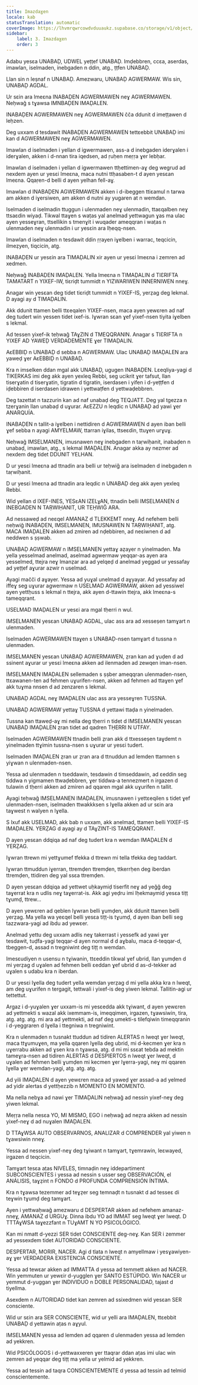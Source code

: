 ```yaml
---
title: Imazdaɣen
locale: kab
statusTranslation: automatic
coverImage: https://lhvmrqwrcowdvduuaukz.supabase.co/storage/v1/object/public/strapi-uploads/small_cover-educacion-fundamental.webp-2d51a7828a2b1309555be27f7e2a61a0.webp
sidebar:
    label: 3. Imazdaɣen
    order: 3
---
```

Adabu yesɛa UNABAḌ, UDWEL yeṭṭef UNABAḌ. Imḍebbren, ccɛa, aserdas, imawlan, iselmaden, inebgaden n ddin, atg., ṭṭfen UNABAḌ.

Llan sin n leṣnaf n UNABAḌ. Amezwaru, UNABAḌ AGWERMAW. Wis sin, UNABAḌ AGDAL.

Ur sɛin ara lmeɛna INABAḌEN AGWERMAWEN neɣ AGWERMAWEN. Neḥwaǧ s tɣawsa IMNBAḌEN IMAḌALEN.

INABAḌEN AGWERMAWEN neɣ AGWERMAWEN čča ddunit d imeṭṭawen d leḥzen.

Deg uxxam d tesdawit INABAḌEN AGWERMAWEN tettɛebbit UNABAḌ imi kan d AGWERMAWEN neɣ AGWERMAWEN.

Imawlan d iselmaden i yellan d igwermawen, ass-a d inebgaden iderɣalen i iderɣalen, akken i d-nnan tira iqedsen, ad ṛuḥen meṛṛa ɣer lebḥar.

Imawlan d iselmaden i yellan d igwermawen ttḥettimen-aɣ deg wegrud ad nexdem ayen ur yesɛi lmeɛna, maca nutni ttḥasaben-t d ayen yesɛan lmeɛna. Qqaṛen-d belli d ayen yelhan fell-aɣ.

Imawlan d INABAḌEN AGWERMAWEN akken i d-ibeggen ttiɛamul n tarwa am akken d iɣersiwen, am akken d nutni ay yugaren at n wemdan.

Iselmaden d iselmadin ttuggun i ulenmaden neɣ ulenmadin, ttaɛqalben neɣ ttsaɛdin wiyaḍ. Tikwal ttaɣen s waṭas yal anelmad yettwagun ɣas ma ulac ayen yesseɣran, ttsellikin s tmenɣit i wuqader ameqqran i waṭas n ulenmaden neɣ ulenmadin i ur yesɛin ara lḥeqq-nsen.

Imawlan d iselmaden n tesdawit ddin ṛṛayen iɣelben i warrac, teqcicin, ilmeẓyen, tiqcicin, atg.

INABAḌEN ur yesɛin ara TIMAḌALIN xir ayen ur yesɛi lmeɛna i zemren ad xedmen.

Neḥwaǧ INABAḌEN IMAḌALEN. Yella lmeɛna n TIMAḌALIN d TIƐRIFTA TAMATART n YIXEF-IW, tiɛriḍt tummidt n YIZWARIWEN INNERNIWEN nneɣ.

Anagar win yesɛan deg tidet tiɛriḍt tummidt n YIXEF-IS, yerẓag deg lekmal. D ayagi ay d TIMAḌALIN.

Akk ddunit ttamen belli ttɛeqalen YIXEF-nsen, maca ayen yewɛren ad naf deg tudert win yessen tidet ixef-is. Iɣwran sɛan ɣef yixef-nsen tiyita iɣelben s lekmal.

Ad tessen yixef-ik teḥwaǧ TAɣZIN d TMEQQRANIN. Anagar s TIƐRIFTA n YIXEF AD YAWEḌ VERDADEMENTE ɣer TIMAḌALIN.

AɛEBBIḌ n UNABAḌ d sebba n AGWERMAW. Ulac UNABAḌ IMAḌALEN ara yaweḍ ɣer AɛEBBIḌ n UNABAḌ.

Kra n imselken ddan mgal akk UNABAḌ, ugugen INABAḌEN. Lɛeqliya-yagi d TIKERKAS imi deg akk ayen yexleq Rebbi, seg ucikrit ɣer tafsut, llan tiserɣatin d tiserɣatin, tigratin d tigratin, iserdasen i yifen i d-yeṭṭfen d iḍebbiren d iserdasen idrawen i yettwaṭfen d yettwaḍebbren.

Deg tazettat n tazzurin kan ad naf unabaḍ deg TEQJATT. Deg yal tgezza n tzerɣanin llan unabaḍ d uɣurar. AɛEZZU n leqdic n UNABAḌ ad yawi ɣer ANARQUÍA.

INABAḌEN n tallit-a iɣelben i nettidiren d AGWERMAWEN d ayen iban belli ɣef sebba n ayagi AMYELMAW, ttarran iɣilas, ttseɛdin, ttuɣen urɣuɣ.

Neḥwaǧ IMSELMANEN, imusnawen neɣ inebgaden n taṛwiḥanit, inabaḍen n unabaḍ, imawlan, atg., s lekmal IMAḌALEN. Anagar akka ay nezmer ad nexdem deg tidet DDUNIT YELHAN.

D ur yesɛi lmeɛna ad ttnadin ara belli ur teḥwiǧ ara iselmaden d inebgaden n taṛwiḥanit.

D ur yesɛi lmeɛna ad ttnadin ara leqdic n UNABAḌ deg akk ayen yexleq Rebbi.

Wid yellan d IXEF-INES, YESɛAN IZELɣAN, ttnadin belli IMSELMANEN d INEBGADEN N TAṚWIḤANIT, UR TEḤWIǦ ARA.

Ad nessaweḍ ad neɛqel AMANAZ d TLEKKEMT nneɣ. Ad nefehem belli neḥwiǧ INABAḌEN, IMSELMANEN, IMUSNAWEN N TAṚWIḤANIT, atg. MACA IMAḌALEN akken ad zmiren ad nḍebbiren, ad neɛiwnen d ad neddwen s ṣṣwab.

UNABAḌ AGWERMAW n IMSELMANEN yettaɣ aẓayer n yinelmaden. Ma yella yesselmad anelmad, aselmad agwermaw yeqqar-as ayen ara yesselmed, ttejra neɣ lmanẓar ara ad yelqeḍ d anelmad yeggad ur yessafay ad yeṭṭef aɣurar azwir n uselmad.

Ayagi mačči d aɣayer. Yessa ad yuɣal unelmad d aɣyayar. Ad yessafay ad iffeɣ seg uɣurar agwermaw n USELMAD AGWERMAW, akken ad yessiwel ayen yettḥuss s lekmal n ttejra, akk ayen d-ttawin ttejra, akk lmeɛna-s tameqqrant.

USELMAD IMAḌALEN ur yesɛi ara mgal tḥerri n wul.

IMSELMANEN yesɛan UNABAḌ AGDAL, ulac ass ara ad xesseṣen tamɣart n ulenmaden.

Iselmaden AGWERMAWEN ttaɣen s UNABAḌ-nsen tamɣart d tussna n ulenmaden.

IMSELMANEN yesɛan UNABAḌ AGWERMAWEN, ẓran kan ad ɣuḍen d ad ssinent aɣurar ur yesɛi lmeɛna akken ad ilenmaden ad zewqen iman-nsen.

IMSELMANEN IMAḌALEN sellemaden s ṣṣber ameqqran ulenmaden-nsen, ttɛawanen-ten ad fehmen uɣurifen-nsen, akken ad fehmen ad ttaɣen ɣef akk tuɣma nnsen d ad zenzaren s lekmal.

UNABAḌ AGDAL neɣ IMAḌALEN ulac ass ara yesseɣren TUSSNA.

UNABAḌ AGWERMAW yettaɣ TUSSNA d yettawi ttaḍa n yinelmaden.

Tussna kan ttaweḍ-aɣ mi nella deg tḥerri n tidet d IMSELMANEN yesɛan UNABAḌ IMAḌALEN ẓran tidet ad qadren TḤERRI N UTFAY.

Iselmaden AGWERMAWEN ttnadin belli ẓran akk d ttxesseṣen taɣdemt n yinelmaden ttɣimin tussna-nsen s uɣurar ur yesɛi tudert.

Iselmaden IMAḌALEN ẓran ur ẓran ara d ttnuddun ad lemden ttamnen s yiɣwan n ulenmaden-nsen.

Yessa ad ulenmaden n tseddawin, tesdawin d timseddawin, ad ɛeddin seg tiddwa n yigmamen ttwaḍebbren, ɣer tiddwa-a tennezmert n irgazen d tulawin d tḥerri akken ad zmiren ad qqaren mgal akk uɣurifen n tallit.

Ayagi teḥwaǧ IMSELMANEN IMAḌALEN, imusnawen i yettɛeqilen s tidet ɣef ulenmaden-nsen, iselmaden ttwakkksen s lɣella akken ad ur sɛin ara taɣwest n walyen n lɣella.

S lxuf akk USELMAD, akk bab n uxxam, akk anelmad, ttamen belli YIXEF-IS IMAḌALEN. YERẒAG d ayagi ay d TAɣZINT-IS TAMEQQRANT.

D ayen yesɛan ddqiqa ad naf deg tudert kra n wemdan IMAḌALEN d YERẒAG.

Iɣwran ttrewn mi yettɣumef tfekka d ttrewn mi tella tfekka deg taddart.

Iɣwran ttmuddun iɣerran, ttremḍen ttremḍen, ttkerrḥen deg iberdan ttremḍen, ttidiren deg yal ssɛa ttremḍen.

D ayen yesɛan ddqiqa ad yettwet uḥkaymiḍ tiserfit neɣ ad yeǧǧ deg taɣerrat kra n udlis neɣ taɣerrat-is. Akk agi yeḍru imi lḥekmaymiḍ yesɛa tiṭṭ tɣumḍ, ttrew...

D ayen yewɛren ad qeblen lɣwran belli ɣumḍen, akk ddunit ttamen belli yerẓag. Ma yella wa yeɛqel belli yesɛa tiṭṭ-is tɣumḍ, d ayen iban belli seg tazzwara-yagi ad ibdu ad yewɛer.

Anelmad yettu deg uxxam adlis neɣ takerrast i yessefk ad yawi ɣer tesdawit, tuḍfa-yagi teqqar-d ayen normal d d aɣbalu, maca d-teqqar-d, tbeggen-d, assad n tregniwint deg tiṭṭ n wemdan.

Imesɛudiyen n usensu n tɣiwanin, ttɛeddin tikwal ɣef ubrid, llan ɣumḍen d mi yerẓag d uɣalen ad fehmen belli ɛeddan ɣef ubrid d as-d-tekker ad uɣalen s udabu kra n iberdan.

D ur yesɛi lɣella deg tudert yella wemdan yerẓag d mi yella akka kra n lweqt, am deg uɣurifen n tergagit, tettwali i yixef-is deg yiwen lekmal. Tallitin-agi ur tettettut.

Argaz i d-yuɣalen ɣer uxxam-is mi yesɛedda akk tɣiwant, d ayen yewɛren ad yettmekti s wazal akk ixemmam-is, imeqqimen, irgazen, tɣawsiwin, tira, atg. atg. atg. mi ara ad yettmekti, ad naf deg umekti-s tilefqiwin timeqqranin i d-yeggraren d lɣella i ttegniwa n tregniwint.

Kra n ulenmaden n tusnakt ttuddun ad tidiren ALERTAS n lweqt ɣer lweqt, maca ttɣumuɣen, ma yella qqaren lɣella deg ubrid, mi d-kecmen ɣer kra n uɣerrabu akken ad ɣsen kra n tɣawsa, atg. d mi mi ssɛat tebda ad mektin tameɣra-nsen ad tidiren ALERTAS d DESPIERTOS n lweqt ɣer lweqt, d uɣalen ad fehmen belli ɣumḍen mi kecmen ɣer lɣerra-yagi, neɣ mi qqaren lɣella ɣer wemdan-yagi, atg. atg. atg.

Ad yili IMAḌALEN d ayen yewɛren maca ad yaweḍ ɣer assad-a ad yelmed ad yidir alertas d yettḥezzib n MOMENTO EN MOMENTO.

Ma nella nebɣa ad nawi ɣer TIMAḌALIN neḥwaǧ ad nessin yixef-neɣ deg yiwen lekmal.

Meṛṛa nella nesɛa YO, MI MISMO, EGO i neḥwaǧ ad neẓra akken ad nessin yixef-neɣ d ad nuɣalen IMAḌALEN.

D TTAɣWSA AUTO OBSERVARNOS, ANALIZAR d COMPRENDER yal yiwen n tɣawsiwin nneɣ.

Yessa ad nessen yixef-neɣ deg tɣiwant n tamɣart, tɣemrawin, leɛwayed, irgazen d teqcicin.

Tamɣart tesɛa aṭas NIVELES, timnaḍin neɣ iddepartiment SUBCONSCIENTES i yessa ad nessin s usser seg OBSERVACIÓN, el ANÁLISIS, taɣẓint n FONDO d PROFUNDA COMPRENSIÓN ÍNTIMA.

Kra n tɣawsa tezemmer ad teɣẓer seg temnaḍt n tusnakt d ad tesseɛ di teɣwin tɣumḍ deg tamɣart.

Ayen i yettwaḥwaǧ amezwaru d DESPERTAR akken ad nefehem amanaz-nneɣ, AMANAZ d URGUɣ. Dinna ibdu YO ad IMMAT seg lweqt ɣer lweqt. D TTTAɣWSA taɣezzfant n TUɣAMT N YO PSICOLÓGICO.

Kan mi nmatt d-yezzi SER tidet CONSCIENTE deg-neɣ. Kan SER i zemmer ad yessexdem tidet AUTORIDAD CONSCIENTE.

DESPERTAR, MORIR, NACER. Agi d tlata n lweqt n amyellmaw i yesɣawiyen-aɣ ɣer VERDADERA EXISTENCIA CONSCIENTE.

Yessa ad tewɛar akken ad IMMATTA d yessa ad temmett akken ad NACER. Win yemmuten ur yewɛir d-yugglen ɣer SANTO ESTÚPIDO. Win NACER ur yemmut d-yuggan ɣer INDIVIDUO n DOBLE PERSONALIDAD, tajast d tiyellma.

Asexdem n AUTORIDAD tidet kan zemren ad ssixedmen wid yesɛan SER consciente.

Wid ur sɛin ara SER CONSCIENTE, wid ur yelli ara IMAḌALEN, ttɛebbit UNABAḌ d yettawin aṭas n aɣyul.

IMSELMANEN yessa ad lemden ad qqaren d ulenmaden yessa ad lemden ad yekkren.

Wid PSICÓLOGOS i d-yettwaxxeren ɣer ttaqrar ddan aṭas imi ulac win zemren ad yeqqar deg tiṭṭ ma yella ur yelmid ad yekkren.

Yessa ad tessin ad taqra CONSCIENTEMENTE d yessa ad tessin ad telmid conscientemente.

